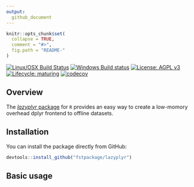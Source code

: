 ```yaml
---
output:
  github_document
---
```


<!-- README.md is generated from README.Rmd. Please edit that file -->

```r
knitr::opts_chunk$set(
  collapse = TRUE,
  comment = "#>",
  fig.path = "README-"
)
```

<!-- <img src="logo.png" align="right" /> -->

[![Linux/OSX Build Status](https://travis-ci.org/fstpackage/lazyplyr.svg?branch=develop)](https://travis-ci.org/fstpackage/lazyplyr)
[![Windows Build status](https://ci.appveyor.com/api/projects/status/bfm7amtkyjvc2rk9?svg=true)](https://ci.appveyor.com/project/fstpackage/lazyplyr)
[![License: AGPL v3](https://img.shields.io/badge/License-AGPL%20v3-blue.svg)](https://www.gnu.org/licenses/agpl-3.0)
[![Lifecycle: maturing](https://img.shields.io/badge/lifecycle-maturing-blue.svg)](https://www.tidyverse.org/lifecycle/#maturing)
[![codecov](https://codecov.io/gh/fstpackage/lazyplyr/branch/develop/graph/badge.svg)](https://codecov.io/gh/fstpackage/lazyplyr)


## Overview

The [_lazyplyr_ package](https://github.com/fstpackage/lazyplyr) for `R` provides an easy way to create a low-momory overhead dplyr frontend to
offline datasets.

## Installation

You can install the package directly from GitHub:

```r
devtools::install_github("fstpackage/lazyplyr")
```

## Basic usage

